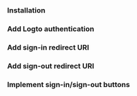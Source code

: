 
<TutorialTip />

### Installation

<Installation />

### Add Logto authentication

<AddAuthentication />

### Add sign-in redirect URI

<AddSignInRedirectUri />

### Add sign-out redirect URI

<AddSignOutRedirectUri />

### Implement sign-in/sign-out buttons

<ImplementButtons />

<TestYourIntegration sdk=".NET Core (MVC)" />
